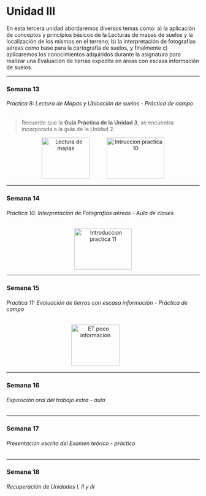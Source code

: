 # Unidad III {#alirio}

En esta tercera unidad abordaremos diversos temas como: a) la aplicación de conceptos y principios básicos de la Lecturas de mapas de suelos y la localización de los mismos en el terreno; b) la interpretación de fotografías aéreas como base para la cartografía de suelos, y finalmente c) aplicaremos los conocimientos adquiridos durante la asignatura para realizar una Evaluación de tierras expedita en áreas con escasa información de suelos.

---

### Semana 13 {-}
###### Practica 9: Lectura de Mapas y Ubicación de suelos - Práctica de campo {-}

> Recuerde que la **Guía Práctica de la Unidad 3**, se encuentra incorporada a la guia de la Unidad 2.


<div>
<p style = 'text-align:center;'>
<a style = 'padding-right: 40px;' href="pdf/Unidad3/Clase_teoria_semana_13_Lectura_mapa.pdf" target="_blank" title="Lectura de mapas"><img src="Imagenes/presentacion3.png" alt="Lectura de mapas" width="126" height="107"/></a>
<!-- <a style = 'padding-right: 40px;' href="pdf/Unidad2/Guía_Prácticas_ Unidades_2_3.pdf" target="_blank" title="Guia practicas Unidades 2 y 3"><img src="Imagenes/practica3.png" alt="Guia Practica 2 y 3" width="126" height="107"/></a> -->
<a href="disponible.html" target="_blank" title="Video introductorio Practica 10"><img src="Imagenes/youtube5.png" alt="Intruccion practica 10" width="150" height="107"/></a>
</p>
</div>

---

### Semana 14 {-}
###### Practica 10: Interpretación de Fotografías aéreas - Aula de clases {-}

<div>
<p style = 'text-align:center;'>
<!-- <a style = 'padding-right: 40px;' href="pdf/Unidad2/Clase_teoria_semana_07_Teoria_FAO.pdf" target="_blank" title="Directivas FAO TUT CUT UT"><img src="Imagenes/presentacion2.png" alt="Directivas FAO 1" width="126" height="107"/></a> -->
<a href="disponible.html" target="_blank" title="Video introductorio Practica 11"><img src="Imagenes/youtube5.png" alt="Introduccion practica 11" width="150" height="107"/></a>
</p>
</div>
---

### Semana 15 {-}
###### Practica 11: Evaluación de tierras con escasa información - Práctica de campo {-}

<div>
<p style = 'text-align:center;'>
<a style = 'padding-right: 40px;' href="pdf/Unidad3/Clase_teoria_semana_15_Evaluación_áreas_poca_informacion.pdf" target="_blank" title="ET poco informacion"><img src="Imagenes/presentacion3.png" alt="ET poco informacion" width="126" height="107"/></a>
<!-- <a href="pdf/xxx.pdf" target="_blank" title="Video introductorio Practica 7"><img src="Imagenes/youtube5.png" alt="Introduccion practica 7" width="150" height="107"/></a> -->
</p>
</div>

---

### Semana 16 {-}
###### Exposición oral del trabajo extra - aula {-}

---

### Semana 17 {-}
###### Presentación escrita del Examen teórico - práctico {-}

---

### Semana 18 {-}
###### Recuperación de Unidades I, II y III {-}






















<!-- --- -->

<!-- <div> -->
<!-- <p style = 'text-align:center;'> -->
<!-- <a> -->
<!-- <img src="Imagenes/construccion2.png" alt="Riego" width="126" height="107"/></a> -->
<!-- </p> -->
<!-- </div> -->

<!-- --- -->